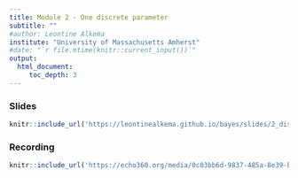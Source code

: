 ```yaml
---
title: Module 2 - One discrete parameter
subtitle: ""
#author: Leontine Alkema
institute: "University of Massachusetts Amherst"
#date: "`r file.mtime(knitr::current_input())`"
output: 
  html_document:
     toc_depth: 3
---
```


### Slides

```r
knitr::include_url('https://leontinealkema.github.io/bayes/slides/2_discrete_fall2022.pdf')
```


### Recording

  
```r
knitr::include_url('https://echo360.org/media/0c03bb6d-9837-485a-8e39-b91c2effacf7/public')
```

